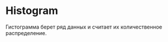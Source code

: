 
# Histogram

<RemadeInfo
  commponentName="Histogram"
  apiUrl="https://g2plot.antv.vision/en/docs/api/plots/histogram"
/>

Гистограмма берет ряд данных и считает их количественное распределение.

<HistogramExampleBasic />
